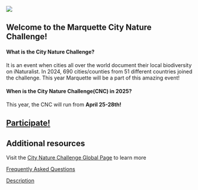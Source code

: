 ![](images/banner.png)

## Welcome to the Marquette City Nature Challenge!

#### What is the City Nature Challenge?

It is an event when cities all over the world document their local biodiversity on iNaturalist. In 2024, 690 cities/counties from 51 different countries joined the challenge. This year Marquette will be a part of this amazing event!

#### When is the City Nature Challenge(CNC) in 2025?

This year, the CNC will run from **April 25-28th!**

## [Participate!](participate.qmd)

## Additional resources

Visit the [City Nature Challenge Global Page](https://www.citynaturechallenge.org/) to learn more

[Frequently Asked Questions](pdfs/2025_CNC_FAQ.pdf)

[Description](pdfs/CNC2025_2-Pager.pdf)
